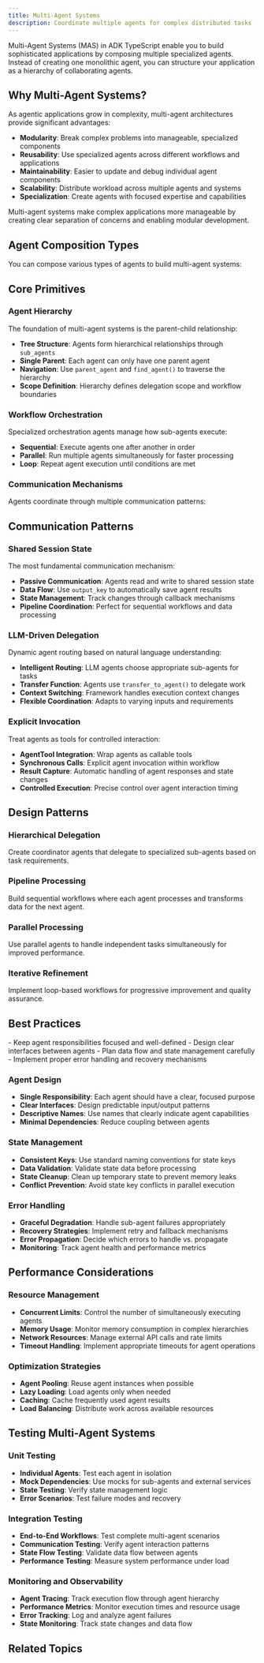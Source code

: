 ```yaml
---
title: Multi-Agent Systems
description: Coordinate multiple agents for complex distributed tasks
---
```



Multi-Agent Systems (MAS) in ADK TypeScript enable you to build sophisticated applications by composing multiple specialized agents. Instead of creating one monolithic agent, you can structure your application as a hierarchy of collaborating agents.

## Why Multi-Agent Systems?

As agentic applications grow in complexity, multi-agent architectures provide significant advantages:

- **Modularity**: Break complex problems into manageable, specialized components
- **Reusability**: Use specialized agents across different workflows and applications
- **Maintainability**: Easier to update and debug individual agent components
- **Scalability**: Distribute workload across multiple agents and systems
- **Specialization**: Create agents with focused expertise and capabilities

<Callout type="info" title="Architectural Benefits">
Multi-agent systems make complex applications more manageable by creating clear separation of concerns and enabling modular development.
</Callout>

## Agent Composition Types

You can compose various types of agents to build multi-agent systems:

<Cards>
  <Card
    title="🤖 LLM Agents"
    description="Reasoning and decision-making agents powered by language models"
    href="/docs/framework/agents/llm-agents"
  />

  <Card
    title="🔄 Workflow Agents"
    description="Orchestration agents that manage execution flow of sub-agents"
    href="/docs/framework/agents/workflow-agents"
  />

  <Card
    title="🏗️ Custom Agents"
    description="Specialized agents with custom logic and behavior"
    href="/docs/framework/agents/custom-agents"
  />
</Cards>

## Core Primitives

### Agent Hierarchy

The foundation of multi-agent systems is the parent-child relationship:

- **Tree Structure**: Agents form hierarchical relationships through `sub_agents`
- **Single Parent**: Each agent can only have one parent agent
- **Navigation**: Use `parent_agent` and `find_agent()` to traverse the hierarchy
- **Scope Definition**: Hierarchy defines delegation scope and workflow boundaries

### Workflow Orchestration

Specialized orchestration agents manage how sub-agents execute:

- **Sequential**: Execute agents one after another in order
- **Parallel**: Run multiple agents simultaneously for faster processing
- **Loop**: Repeat agent execution until conditions are met

### Communication Mechanisms

Agents coordinate through multiple communication patterns:

<Cards>
  <Card
    title="📊 Shared State"
    description="Asynchronous data sharing through session state"
  />

  <Card
    title="🎯 LLM-Driven Delegation"
    description="Dynamic routing based on LLM decision making"
  />

  <Card
    title="🔧 Explicit Invocation"
    description="Direct agent calls using AgentTool integration"
  />
</Cards>

## Communication Patterns

### Shared Session State

The most fundamental communication mechanism:

- **Passive Communication**: Agents read and write to shared session state
- **Data Flow**: Use `output_key` to automatically save agent results
- **State Management**: Track changes through callback mechanisms
- **Pipeline Coordination**: Perfect for sequential workflows and data processing

### LLM-Driven Delegation

Dynamic agent routing based on natural language understanding:

- **Intelligent Routing**: LLM agents choose appropriate sub-agents for tasks
- **Transfer Function**: Agents use `transfer_to_agent()` to delegate work
- **Context Switching**: Framework handles execution context changes
- **Flexible Coordination**: Adapts to varying inputs and requirements

### Explicit Invocation

Treat agents as tools for controlled interaction:

- **AgentTool Integration**: Wrap agents as callable tools
- **Synchronous Calls**: Explicit agent invocation within workflow
- **Result Capture**: Automatic handling of agent responses and state changes
- **Controlled Execution**: Precise control over agent interaction timing

## Design Patterns

### Hierarchical Delegation

Create coordinator agents that delegate to specialized sub-agents based on task requirements.

### Pipeline Processing

Build sequential workflows where each agent processes and transforms data for the next agent.

### Parallel Processing

Use parallel agents to handle independent tasks simultaneously for improved performance.

### Iterative Refinement

Implement loop-based workflows for progressive improvement and quality assurance.

## Best Practices

<Callout type="warn" title="Design Considerations">
- Keep agent responsibilities focused and well-defined
- Design clear interfaces between agents
- Plan data flow and state management carefully
- Implement proper error handling and recovery mechanisms
</Callout>

### Agent Design

- **Single Responsibility**: Each agent should have a clear, focused purpose
- **Clear Interfaces**: Design predictable input/output patterns
- **Descriptive Names**: Use names that clearly indicate agent capabilities
- **Minimal Dependencies**: Reduce coupling between agents

### State Management

- **Consistent Keys**: Use standard naming conventions for state keys
- **Data Validation**: Validate state data before processing
- **State Cleanup**: Clean up temporary state to prevent memory leaks
- **Conflict Prevention**: Avoid state key conflicts in parallel execution

### Error Handling

- **Graceful Degradation**: Handle sub-agent failures appropriately
- **Recovery Strategies**: Implement retry and fallback mechanisms
- **Error Propagation**: Decide which errors to handle vs. propagate
- **Monitoring**: Track agent health and performance metrics

## Performance Considerations

### Resource Management

- **Concurrent Limits**: Control the number of simultaneously executing agents
- **Memory Usage**: Monitor memory consumption in complex hierarchies
- **Network Resources**: Manage external API calls and rate limits
- **Timeout Handling**: Implement appropriate timeouts for agent operations

### Optimization Strategies

- **Agent Pooling**: Reuse agent instances when possible
- **Lazy Loading**: Load agents only when needed
- **Caching**: Cache frequently used agent results
- **Load Balancing**: Distribute work across available resources

## Testing Multi-Agent Systems

### Unit Testing

- **Individual Agents**: Test each agent in isolation
- **Mock Dependencies**: Use mocks for sub-agents and external services
- **State Testing**: Verify state management logic
- **Error Scenarios**: Test failure modes and recovery

### Integration Testing

- **End-to-End Workflows**: Test complete multi-agent scenarios
- **Communication Testing**: Verify agent interaction patterns
- **State Flow Testing**: Validate data flow between agents
- **Performance Testing**: Measure system performance under load

### Monitoring and Observability

- **Agent Tracing**: Track execution flow through agent hierarchy
- **Performance Metrics**: Monitor execution times and resource usage
- **Error Tracking**: Log and analyze agent failures
- **State Monitoring**: Track state changes and data flow

## Related Topics

<Cards>
  <Card
    title="💾 Sessions"
    description="Manage state and context across multi-agent workflows"
    href="/docs/framework/sessions"
  />

  <Card
    title="🔄 Workflow Agents"
    description="Learn about orchestration patterns"
    href="/docs/framework/agents/workflow-agents"
  />

  <Card
    title="📞 Callbacks"
    description="Monitor and control multi-agent execution"
    href="/docs/framework/callbacks"
  />

  <Card
    title="📊 Examples"
    description="See working multi-agent implementations"
    href="https://github.com/IQAIcom/adk-ts/tree/main/apps/examples"
  />
</Cards>